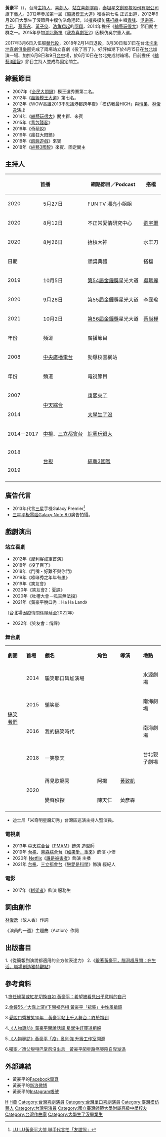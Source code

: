 {{藝人
| 姓名 = 黃豪平
| 類型 = 男藝人
| 圖片 = 
| 圖片簡介 = 
| 英文名 =| 出生日期 = {{birth date and age|1989|1|9}} 
| 出生地點 = {{TWN}}
| 綽號 = 平平、喜劇貴公子、喜劇公道伯
| 出道日期 = {{Start date and age|2012}}
| 國籍 = {{ROC}}
| 職業 = 主持人、演員、[[站立喜劇|站立喜劇]]
| 教育程度 = [[國立臺灣師範大學附屬高級中學|國立臺灣師範大學附屬高級中學]]<br>[[國立政治大學|國立政治大學]]國際經營與貿易學系<br>[[國立政治大學|國立政治大學]]企業管理研究所碩士
| 語言 = [[國語|國語]]、[[台語|台語]]、[[英語|英語]]、[[日語|日語]]
| 民族 =
| 經紀公司 = [[泰坦星文創影視股份有限公司|泰坦星文創影視股份有限公司]]
| imdb = 9050311
|}}
{{Infobox YouTube personality
| header-color       = 
| honorific_prefix   = 
| name               =黃豪平
| honorific_suffix   = 
| logo               =
| logo_size          =
| logo_alt           =
| logo caption       =
| image              = 
| image_size         =
| alt                = 
| caption            = 
| pseudonym          =
| channel_url        =
| channel_direct_url =
| channels           = [https://www.youtube.com/channel/UCvHYVkzr8fi7swVBd4J5PcQ 黃豪平]
| creator            = 
| years_active       = 2006年至今
| genre              = [[脫口秀|脫口秀]]、[[VLOG|VLOG]]、[[站立喜劇|站立喜劇]]
| subscribers        = 205,000
| subscriber_date    = 2022年5月10日
| views              = 19,578,232
| view_date          = 2022年5月10日
| silver_button      = yes
| silver_year        = 2019-11-06
| gold_button        = 
| gold_year          =
| diamond_button     = 
| diamond_year       = 
| ruby_button        = 
| ruby_year          = 
| module             = 
| stats_update       = 
| extra_information  = 
}}
'''黃豪平'''（{{bd|1989年|1月9日}}），台灣[[主持人|主持人]]、[[喜劇演員|喜劇人]]、[[站立喜劇|站立喜劇]][[演員|演員]]，[[泰坦星文創影視股份有限公司|泰坦星文創影視股份有限公司]]旗下[[艺人|藝人]]。2012年參加第一屆《[[超級模王大道|超級模王大道]]》獲得第七名 正式出道，2012年9月28日大學生了沒節目中模仿浩角翔起，以擅長模仿[[蘇打綠|蘇打綠]]主唱[[吴青峰|青峰]]、[[吳宗憲|吳宗憲]]、[[九孔_(藝人)|九孔]]、[[蔡康永|蔡康永]]、[[黃子佼|黃子佼]]、[[浩角翔起|浩角翔起]]的[[陳秉立|阿翔]]，2014年擔任《[[綜藝玩很大|綜藝玩很大]]》節目關主群之一。2015年參加[[湖北卫视|湖北衛視]]《[[我为喜剧狂_(第2季)|我為喜劇狂2]]》因模仿吳宗憲入選。

2017年3月6日入伍服[[替代役|替代役]]，2018年2月14日退役，3月30日和31日在台北[[卡米地喜劇俱樂部|卡米地喜劇俱樂部]]完成了兩場站立喜劇《役了百了》，好評如潮下於4月15日在[[臺北|台北]]加演一場、加推6月8日和9日[[台中|台中]]場，於6月10日在台北完成封箱場。目前擔任《[[綜藝3國智|綜藝3國智]]》節目主持人並成為固定關主。

==綜藝節目==
* 2007年《[[全民大悶鍋|全民大悶鍋]]》模王選秀賽第二名。
* 2012年《[[超級模王大道_(第一屆)|超級模王大道]]》第七名。
* 2012年《WOW高雄2013不思議港都跨年夜》「模仿我最HIGH」與[[愷弟|愷弟]]、[[林俊逸|林俊逸]]演出
* 2014年《[[綜藝玩很大|綜藝玩很大]]》關主群、來賓
* 2015年《[[背包踐客|背包踐客]]》
* 2016年《奇葩說》
* 2016年《瘋狂大悶鍋》
* 2018年《[[飢餓遊戲_(電視節目)|飢餓遊戲]]》來賓
* 2018年《[[綜藝3國智|綜藝3國智]]》來賓、固定關主

==主持人==
{| class="wikitable" style="width:60%"
|-
! colspan="2" | 首播 || 網路節目／Podcast
!搭檔
!備註
|-
|2020
|5月27日
|FUN TV 漂亮小姐姐
|
|第二季主持人
|-
|2020
|8月12日
|不正常愛情研究中心
|[[劉宇珊|劉宇珊]]
|主持人
|-
|2020
|8月26日
|抬槓大神
|水丰刀
|第一季主持人／總策劃人
|- 
! colspan="2" | 日期 || 頒獎典禮
!搭檔
!備註
|- 
| 2019
| 10月5日
|[[第54屆金鐘獎|第54屆金鐘獎]]星光大道
|[[吳瑪麗|吳瑪麗]]
|紅毯主持人
|- 
| 2020
| 9月26日
|[[第55屆金鐘獎|第55屆金鐘獎]]星光大道
|[[李霈瑜|李霈瑜]]
|紅毯主持人
|-
| 2021
| 10月2日
|[[第56屆金鐘獎|第56屆金鐘獎]]星光大道
|[[蔡尚樺|蔡尚樺]]
|紅毯主持人
|-
!年份
!頻道
!廣播節目
!
!備註
|-
|2008
|[[中央廣播電臺|中央廣播電台]]
|勁爆校園網站
|
|主持人
|-
!年份 || 頻道 || 電視節目 
! || 備註
|-
|2007
| rowspan="2" |[[中天綜合台|中天綜合]]
|[[康熙來了|康熙來了]]
|
|代班助理主持
|-
|2014
|[[大學生了沒|大學生了沒]]
|
|代班主持
|-
|2014－2017
|[[中國電視公司|中視]]、[[三立都會台|三立都會台]]
|[[綜藝玩很大|綜藝玩很大]]
|
|固定關主
|-
|2018
| rowspan="2" |[[臺灣電視公司|台視]]
| rowspan="2" |[[綜藝3國智|綜藝3國智]]
|
|關主
|-
|2019
|
|固定主持<ref>{{Cite web|title=黃豪平 當上主持人的解說|url=https://zh.m.wikipedia.org/wiki/%E7%B6%9C%E8%97%9D3%E5%9C%8B%E6%99%BA|accessdate=|author=|date=|format=|publisher=|language=}}</ref>
|- 
|}

==廣告代言==
* 2013年代言[[Samsung|三星]]手機Galaxy Premier<ref>[http://www.epochtimes.com/b5/13/1/15/n3777526.htm LU LU黃豪平大愷 聯手代言拍「友誼照」]</ref>
* [[三星電子|三星]][[平板電腦|平板電腦]][[三星Galaxy_Note_8.0|Galaxy Note 8.0]]廣告拍攝。

== 戲劇演出 ==
=== 站立喜劇 ===
* 2012年《犀利客成軍首演》
* 2018年《役了百了》
* 2018年《鬥嘴・好難不與你鬥》
* 2019年《嚎哮秀之年年有愚》
* 2019年《笑友會》
* 2020年《笑友會2：夏課》
* 2020年《吐槽大會－呱吉無法擋》
* 2021年《黃豪平脫口秀：Ha Ha Land》
（台北場因疫情關係順延至2022年）
* 2022年《笑友會：俏課》

=== 舞台劇 ===
{| class="wikitable" style="width:60%"
|- style="background:#003399;color:	white" align=center
|style="width:5%"|'''劇團'''
|style="width:0.5%"|'''首場'''
|style="width:16%"|'''戲名'''
|style="width:7%"|'''角色'''
|style="width:7%"|'''導演'''
|style="width:6%"|'''地點'''
|-
| rowspan="4" |
[[搞笑者們|搞笑者們]]
|2014
|騙笑耶口碑加演場
|
|
|水源劇場
|-
|2015
|騙笑耶
|
|
|南海劇場
|-
|2016
|我的搞笑時代
|
|
|南海劇場
|-
|2018
|一笑擎天
|
|
|台北親子劇場
|-
|
| rowspan="2" |2020
|再見歌廳秀
|阿揚
|[[黃致凱|黃致凱]]
|
|-
|
|變聲偵探
|陳天仁
|黃彥霖
|
|-
|}

* 迪士尼「米奇明星魔幻秀」台灣區巡演主持人暨演員。

=== 電視劇 ===
* 2013年 [[中天綜合台|中天綜合台]]《[[PMAM|PMAM]]》飾演 造型師
* 2019年 [[台視|台視]]、[[東森綜合台|東森綜合台]]《[[如果愛，重來|如果愛，重來]]》飾演 小傑
* 2020年 [[Netflix|Netflix]]《[[誰是被害者|誰是被害者]]》飾演 主播
* 2021年 [[台視|台視]]、[[三立都會台|三立都會台]]《[[戀愛是科學|戀愛是科學]]》飾演 經紀人

=== 電影 ===
* 2017年《[[绑架者|綁架者]]》飾演 服務生

== 詞曲創作 ==
[[林俊逸|林俊逸]]〈故人香〉作詞

《演員的一週》主題曲〈Action〉作詞

==出版書目==
1.《從簡報到演說都適用的全方位表達力》
2.《[https://www.so.sofasoda.com/topics/haoping-insight-course 跟著黃豪平，腦洞超展開：在生活、職場創造獨特觀點]》

==參考資料==
1.[https://mol.mcu.edu.tw/%E6%93%94%E4%BB%BB%E7%B6%A0%E8%91%89%E6%88%96%E7%B4%85%E8%8A%B1%E5%88%87%E6%8F%9B%E8%87%AA%E5%A6%82-%E9%BB%83%E8%B1%AA%E5%B9%B3%EF%BC%9A%E5%B8%8C%E6%9C%9B%E8%A2%AB%E7%9C%8B%E8%A6%8B%E5%87%BA%E4%B9%8E/ 擔任綠葉或紅花切換自如 黃豪平：希望被看見出乎意料的自己]

2.[https://www-chinatimes-com.cdn.ampproject.org/v/s/www.chinatimes.com/amp/realtimenews/20200926003537-260404?amp_gsa=1&amp_js_v=a6&usqp=mq331AQKKAFQArABIIACAw%3D%3D#amp_tf=%E4%BE%86%E6%BA%90%EF%BC%9A%251%24s&aoh=16292906099489&referrer=https%3A%2F%2Fwww.google.com&ampshare=https%3A%2F%2Fwww.chinatimes.com%2Frealtimenews%2F20200926003537-260404 金鐘55／大霈上深V下開衩亮相 黃豪平「裙裝」中性風搶鏡]

3.[https://www-mirrormedia-mg.cdn.ampproject.org/v/s/www.mirrormedia.mg/story/amp/20200525ent024/?amp_gsa=1&amp_js_v=a6&usqp=mq331AQKKAFQArABIIACAw%3D%3D#amp_tf=%E4%BE%86%E6%BA%90%EF%BC%9A%251%24s&aoh=16292901141113&referrer=https%3A%2F%2Fwww.google.com&ampshare=https%3A%2F%2Fwww.mirrormedia.mg%2Fstory%2F20200525ent024%2F 愛脫口秀被笑10年　黃豪平站上千人舞台：終於撐到]

4.[https://ent-ltn-com-tw.cdn.ampproject.org/v/s/ent.ltn.com.tw/amp/news/paper/1451813?amp_gsa=1&amp_js_v=a6&usqp=mq331AQKKAFQArABIIACAw%3D%3D#amp_tf=%E4%BE%86%E6%BA%90%EF%BC%9A%251%24s&aoh=16292914323154&referrer=https%3A%2F%2Fwww.google.com&ampshare=https%3A%2F%2Fent.ltn.com.tw%2Fnews%2Fpaper%2F1451813 《人物專訪》黃豪平開說話課 星學生好康道相報]

5.[https://ent-ltn-com-tw.cdn.ampproject.org/v/s/ent.ltn.com.tw/amp/news/paper/1451812?amp_gsa=1&amp_js_v=a6&usqp=mq331AQKKAFQArABIIACAw%3D%3D#amp_tf=%E4%BE%86%E6%BA%90%EF%BC%9A%251%24s&aoh=16292914323154&referrer=https%3A%2F%2Fwww.google.com&ampshare=https%3A%2F%2Fent.ltn.com.tw%2Fnews%2Fpaper%2F1451812 《人物專訪》黃豪平「疫」亂則強 升級工作室開源]

6.[https://star.setn.com/news/987007 獨家／遭父狠甩巴掌怨沒出息　黃豪平闖星路痛哭陷自卑漩渦]

[[Category:黃姓|H]]
[[Category:國立政治大學商學院校友|H黃]]
[[Category:台灣喜劇演員|Category:台灣喜劇演員]]
[[Category:台灣單口喜劇演員|Category:台灣單口喜劇演員]]
[[Category:臺灣模仿藝人|Category:臺灣模仿藝人]]
[[Category:台灣男演員|Category:台灣男演員]]
[[Category:國立臺灣師範大學附屬高級中學校友|Category:國立臺灣師範大學附屬高級中學校友]]
[[Category:台灣作曲家|Category:台灣作曲家]]
[[Category:大學生了沒畢業生|Category:大學生了沒畢業生]]

==外部連結==
* 黃豪平的[https://www.facebook.com/sayhellotoping/ Facebook專頁]
*黃豪平的[https://www.weibo.com/u/2233083131 新浪微博]
*黃豪平的[https://instagram.com/smaljohn?utm_medium=copy_link Instagram帳號]